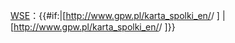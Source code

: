 [[华沙证券交易所|WSE]]：{{#if:{{{isin|}}}|[http://www.gpw.pl/karta_spolki_en/{{{isin}}}/ {{{1}}}]
|[http://www.gpw.pl/karta_spolki_en/{{{2}}}/ {{{1}}}]}}<noinclude>{{Documentation}}</noinclude>